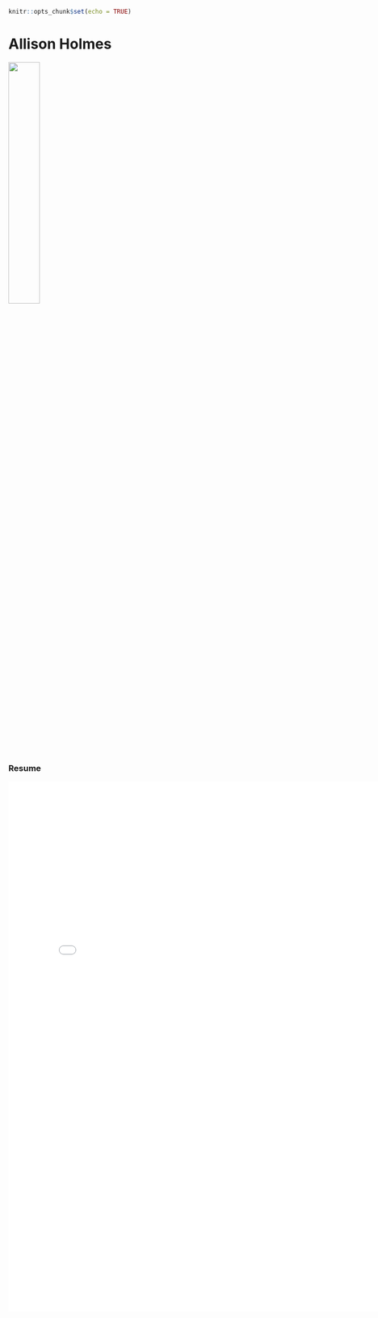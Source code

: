 
```r
knitr::opts_chunk$set(echo = TRUE)
```

# Allison Holmes

![](Images/IMG_5282 copy.jpeg){width=35%}


### Resume

![](Images/Holmes_Allison_Resume copy.pdf){width=800px height=1050px}


